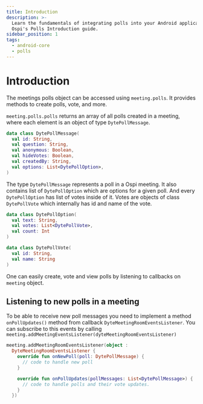 ```yaml
---
title: Introduction
description: >-
  Learn the fundamentals of integrating polls into your Android application with
  Ospi's Polls Introduction guide.
sidebar_position: 1
tags:
  - android-core
  - polls
---
```


# Introduction

The meetings polls object can be accessed using `meeting.polls`. It provides
methods to create polls, vote, and more.

`meeting.polls.polls` returns an array of all polls created in a meeting, where
each element is an object of type `DytePollMessage`.

```kotlin
data class DytePollMessage(
  val id: String,
  val question: String,
  val anonymous: Boolean,
  val hideVotes: Boolean,
  val createdBy: String,
  val options: List<DytePollOption>,
)
```

The type `DytePollMessage` represents a poll in a Ospi meeting. It also
contains list of `DytePollOption` which are options for a given poll. And every
`DytePollOption` has list of votes inside of it. Votes are objects of class
`DytePollVote` which internally has id and name of the vote.

```kotlin
data class DytePollOption(
  val text: String,
  val votes: List<DytePollVote>,
  val count: Int
)

data class DytePollVote(
  val id: String,
  val name: String
)
```

One can easily create, vote and view polls by listening to callbacks on
`meeting` object.

## Listening to new polls in a meeting

To be able to receive new poll messages you need to implement a method
`onPollUpdates()` method from callback `DyteMeetingRoomEventsListener`. You can
subscribe to this events by calling
`meeting.addMeetingEventsListener(dyteMeetingRoomEventsListener)`

```kotlin
meeting.addMeetingRoomEventsListener(object :
  DyteMeetingRoomEventsListener {
    override fun onNewPoll(poll: DytePollMessage) {
      // code to handle new poll
    }

    override fun onPollUpdates(pollMessages: List<DytePollMessage>) {
      // code to handle polls and their vote updates.
    }
  })
```


<head>
  <title>Android Core Polls Introduction</title>
</head>
